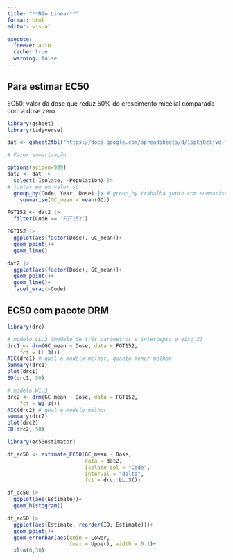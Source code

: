 ```yaml
---
title: "**Não Linear**"
format: html
editor: visual

execute: 
  freeze: auto
  cache: true
  warning: false
---
```


## Para estimar EC50

EC50: valor da dose que reduz 50% do crescimento micelial comparado com a dose zero

```r
library(gsheet)
library(tidyverse)

dat <- gsheet2tbl("https://docs.google.com/spreadsheets/d/15pCj0zljvd-TGECe67OMt6sa21xO8BqUgv4d-kU8qi8/edit#gid=0")

# Fazer sumarização

options(scipen=999)
dat2 <- dat |> 
  select(-Isolate, -Population) |> 
# juntar em um valor só
  group_by(Code, Year, Dose) |> # group_by trabalha junto com summarise
    summarise(GC_mean = mean(GC))

FGT152 <- dat2 |> 
  filter(Code == "FGT152")

FGT152 |> 
  ggplot(aes(factor(Dose), GC_mean))+
  geom_point()+
  geom_line()

dat2 |> 
  ggplot(aes(factor(Dose), GC_mean))+
  geom_point()+
  geom_line()+
  facet_wrap(~Code)


```

## EC50 com pacote DRM

```r
library(drc)

# modelo LL.3 (modelo de três parâmetros e intercepta o eixo X)
drc1 <- drm(GC_mean ~ Dose, data = FGT152,
    fct = LL.3())
AIC(drc1) # qual o modelo melhor, quanto menor melhor
summary(drc1)
plot(drc1)
ED(drc1, 50)

# modelo W1.3
drc2 <- drm(GC_mean ~ Dose, data = FGT152,
    fct = W1.3())
AIC(drc2) # qual o modelo melhor
summary(drc2)
plot(drc2)
ED(drc2, 50)

```

```r
library(ec50estimator)

df_ec50 <- estimate_EC50(GC_mean ~ Dose, 
                         data = dat2,
                         isolate_col = "Code",
                         interval = "delta",
                         fct = drc::LL.3())

df_ec50 |> 
  ggplot(aes(Estimate))+
  geom_histogram()

df_ec50 |>
  ggplot(aes(Estimate, reorder(ID, Estimate)))+
  geom_point()+
  geom_errorbar(aes(xmin = Lower,
                    xmax = Upper), width = 0.1)+
  xlim(0,30)

```
